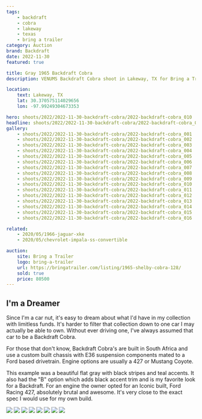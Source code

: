 ```yaml
---
tags:
    - backdraft
    - cobra
    - lakeway
    - texas
    - bring a trailer
category: Auction
brand: Backdraft
date: 2022-11-30
featured: true

title: Gray 1965 Backdraft Cobra
description: VENUMS Backdraft Cobra shoot in Lakeway, TX for Bring a Trailer

location:
    text: Lakeway, TX
    lat: 30.370575114029656
    lon: -97.99249304673353

hero: shoots/2022/2022-11-30-backdraft-cobra/2022-backdraft-cobra_010
headline: shoots/2022/2022-11-30-backdraft-cobra/2022-backdraft-cobra_010
gallery:
    - shoots/2022/2022-11-30-backdraft-cobra/2022-backdraft-cobra_001
    - shoots/2022/2022-11-30-backdraft-cobra/2022-backdraft-cobra_002
    - shoots/2022/2022-11-30-backdraft-cobra/2022-backdraft-cobra_003
    - shoots/2022/2022-11-30-backdraft-cobra/2022-backdraft-cobra_004
    - shoots/2022/2022-11-30-backdraft-cobra/2022-backdraft-cobra_005
    - shoots/2022/2022-11-30-backdraft-cobra/2022-backdraft-cobra_006
    - shoots/2022/2022-11-30-backdraft-cobra/2022-backdraft-cobra_007
    - shoots/2022/2022-11-30-backdraft-cobra/2022-backdraft-cobra_008
    - shoots/2022/2022-11-30-backdraft-cobra/2022-backdraft-cobra_009
    - shoots/2022/2022-11-30-backdraft-cobra/2022-backdraft-cobra_010
    - shoots/2022/2022-11-30-backdraft-cobra/2022-backdraft-cobra_011
    - shoots/2022/2022-11-30-backdraft-cobra/2022-backdraft-cobra_012
    - shoots/2022/2022-11-30-backdraft-cobra/2022-backdraft-cobra_013
    - shoots/2022/2022-11-30-backdraft-cobra/2022-backdraft-cobra_014
    - shoots/2022/2022-11-30-backdraft-cobra/2022-backdraft-cobra_015
    - shoots/2022/2022-11-30-backdraft-cobra/2022-backdraft-cobra_016

related:
    - 2020/05/1966-jaguar-xke
    - 2020/05/chevrolet-impala-ss-convertible

auction:
    site: Bring a Trailer
    logo: bring-a-trailer
    url: https://bringatrailer.com/listing/1965-shelby-cobra-128/
    sold: true
    price: 80500
---
```



## I'm a Dreamer

Since I'm a car nut, it's easy to dream about what I'd have in my collection with limitless funds. It's harder to filter that collection down to one car I may actually be able to own. Without ever driving one, I've always assumed that car to be a Backdraft Cobra.

For those that don't know, Backdraft Cobra's are built in South Africa and use a custom built chassis with E36 suspension components mated to a Ford based drivetrain. Engine options are usually a 427 or Mustang Coyote.

This example was a beautiful flat gray with black stripes and teal accents. It also had the "B" option which adds black accent trim and is my favorite look for a Backdraft. For an engine the owner opted for an Iconic built, Ford Racing 427, absolutely brutal and awesome. It's very close to the exact spec I would use for my own build.

<Gallery>
    <div class="grid grid-cols-12 gap-8">
        <Image src={frontmatter.gallery[3]} class="w-full h-full object-cover" figureClass="col-span-12" sizes="100vw" />
        <Image src={frontmatter.gallery[4]} class="w-full h-full object-cover" figureClass="col-span-8" sizes="50vw" />
        <Image src={frontmatter.gallery[7]} class="w-full h-full object-cover" figureClass="col-span-4" sizes="50vw" />
        <Image src={frontmatter.gallery[6]} class="w-full h-full object-cover" figureClass="col-span-4" sizes="100vw" />
        <Image src={frontmatter.gallery[8]} class="w-full h-full object-cover" figureClass="col-span-4" sizes="50vw" />
        <Image src={frontmatter.gallery[9]} class="w-full h-full object-cover" figureClass="col-span-4" sizes="50vw" />
        <Image src={frontmatter.gallery[10]} class="w-full h-full object-cover" figureClass="col-span-12" sizes="50vw" />
        <Image src={frontmatter.gallery[15]} class="w-full h-full object-cover" figureClass="col-span-12" sizes="50vw" />
    </div>
</Gallery>
